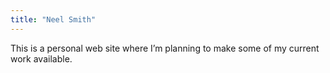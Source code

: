```yaml
---
title: "Neel Smith"
---
```



This is a personal web site where I'm planning to make some of my current work available.
 